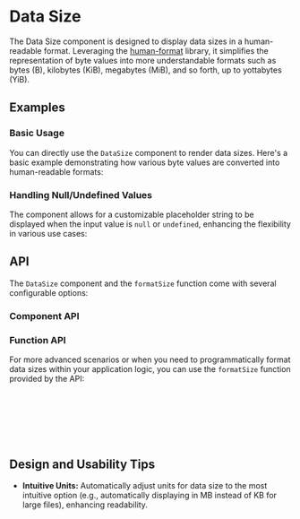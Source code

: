 
# Data Size
The Data Size component is designed to display data sizes in a human-readable format. 
Leveraging the [human-format](https://www.npmjs.com/package/human-format) library, it simplifies the representation of byte values into more understandable formats such as bytes (B), kilobytes (KiB), megabytes (MiB), and so forth, up to yottabytes (YiB).

<Meta of={DateSizeStories} />

## Examples

### Basic Usage
You can directly use the `DataSize` component to render data sizes. 
Here's a basic example demonstrating how various byte values are converted into human-readable formats:

<Canvas of={DateSizeStories.Simple} />

### Handling Null/Undefined Values
The component allows for a customizable placeholder string to be displayed when the input value is `null` or `undefined`, 
enhancing the flexibility in various use cases:

<Canvas of={DateSizeStories.Empty} />

## API
The `DataSize` component and the `formatSize` function come with several configurable options:

### Component API
<PropsTable name="DateFormat" />

### Function API
For more advanced scenarios or when you need to programmatically format data sizes within your application logic, 
you can use the `formatSize` function provided by the API:
```ts
import { formatSize, FormatSizeTypes } from 'reablocks';

function formatSomething(size: FormatSizeTypes) {
  // size = number | string | null | undefined;
  return formatSize(size);
}
```

## Design and Usability Tips

- **Intuitive Units:** Automatically adjust units for data size to the most intuitive option (e.g., automatically displaying in MB instead of KB for large files), enhancing readability.